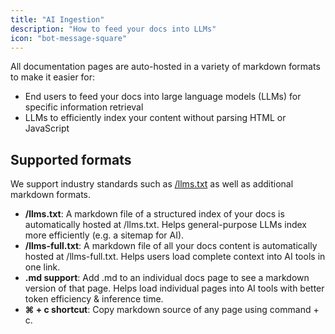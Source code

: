 ```yaml
---
title: "AI Ingestion"
description: "How to feed your docs into LLMs"
icon: "bot-message-square"
---
```


All documentation pages are auto-hosted in a variety of markdown formats to make it easier for:

- End users to feed your docs into large language models (LLMs) for specific information retrieval
- LLMs to efficiently index your content without parsing HTML or JavaScript

## Supported formats

We support industry standards such as [/llms.txt](https://llmstxt.org) as well as additional markdown formats.

- **/llms.txt**: A markdown file of a structured index of your docs is automatically hosted at /llms.txt. Helps general-purpose LLMs index more efficiently (e.g. a sitemap for AI).
- **/llms-full.txt**: A markdown file of all your docs content is automatically hosted at /llms-full.txt. Helps users load complete context into AI tools in one link.
- **.md support**: Add .md to an individual docs page to see a markdown version of that page. Helps load individual pages into AI tools with better token efficiency & inference time.
- **⌘ \+ c shortcut**: Copy markdown source of any page using command \+ c.